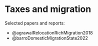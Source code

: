 # Taxes and migration

Selected papers and reports:

-   @agrawalRelocationRichMigration2018
-   @barroDomesticMigrationState2022
